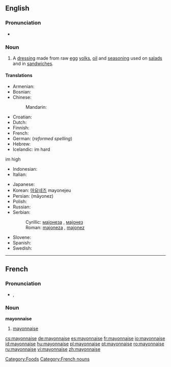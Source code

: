{{wikipedia}}
{{also|Mayonnaise}}
==English==

===Pronunciation===
* {{IPA|/meɪəˈneɪz/}}
*: {{rhymes|eɪz}}

===Noun===
{{en-noun|-}}

# A [[dressing]] made from raw [[egg]] [[yolks]], [[oil]] and [[seasoning]] used on [[salad]]s and in [[sandwich]]es.

====Translations====
{{top}}
* Armenian: {{t|hy|մայոնեզ|sc=Armn|tr=mayonez}}
* Bosnian: {{t|bs|majoneza|f}}
* Chinese:
*: Mandarin: {{t|cmn|美乃滋|tr=měi nǎi zī|sc=Hani|xs=Mandarin}}
* Croatian: {{t|hr|majoneza|f}}
* Dutch: {{t|nl|mayonaise|m}}
* Finnish: {{t+|fi|majoneesi}}
* French: {{t+|fr|mayonnaise|f}}
* German: {{t+|de|Majonäse|f}} (''reformed spelling'')
* Hebrew: {{t|he|מיונז|sc=Hebr}}
* Icelandic: {{t|is|majónes|n}}im hard
im high
* Indonesian: {{t|id|mayones|xs=Indonesian}}
* Italian: {{t+|it|maionese|f}}
{{mid}}
* Japanese: {{t+|ja|マヨネーズ|tr=mayonēzu|sc=Jpan}}
* Korean: [[마요네즈]] mayonejeu
* Persian: {{fa-Arab|[[مایونز]]}} (māyonez)
* Polish: {{t+|pl|majonez}}
* Russian: {{t|ru|майонез|sc=Cyrl|tr=mayonéz}}
* Serbian:
*: Cyrillic: [[мајонеза]] {{f}}, [[мајонез]] {{m}}
*: Roman: [[majoneza]] {{f}}, [[majonez]] {{m}}
* Slovene: {{t|sl|majoneza|f}}
* Spanish: {{t+|es|mayonesa|f}}
* Swedish: {{t|sv|majonnäs}}
{{bottom}}

----

==French==

===Pronunciation===
* {{IPA|lang=fr|/ma.jɔ.nɛz/}}, {{SAMPA|lang=fr|/ma.jO.nEz/}}

===Noun===
'''mayonnaise''' {{f}}

# [[#English|mayonnaise]]

[[Category:Foods]]
[[Category:French nouns]]

[[cs:mayonnaise]]
[[de:mayonnaise]]
[[es:mayonnaise]]
[[fr:mayonnaise]]
[[io:mayonnaise]]
[[id:mayonnaise]]
[[hu:mayonnaise]]
[[pl:mayonnaise]]
[[pt:mayonnaise]]
[[ro:mayonnaise]]
[[ru:mayonnaise]]
[[vi:mayonnaise]]
[[zh:mayonnaise]]